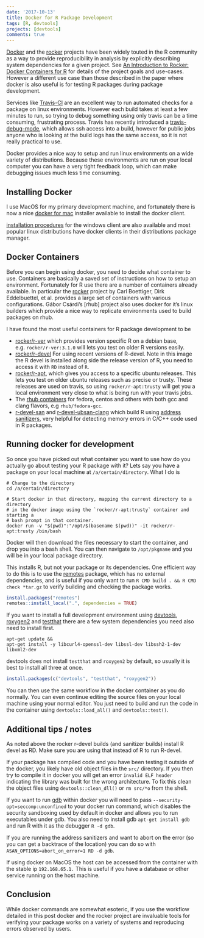 ```yaml
---
date: '2017-10-13'
title: Docker for R Package Development
tags: [R, devtools]
projects: [devtools]
comments: true
---
```


[Docker] and the [rocker] projects have been widely touted in the R community
as a way to provide reproducibility in analysis by explicitly describing system
dependencies for a given project. See [An Introduction to Rocker: Docker
Containers for R](https://arxiv.org/abs/1710.03675) for details of the project
goals and use-cases. However a different use case than those described in the
paper where docker is also useful is for testing R packages during package
development.

Services like [Travis-CI][travis] are an excellent way to run automated checks for a
package on linux environments. However each build takes at least a few minutes
to run, so trying to debug something using only travis can be a time consuming,
frustrating process. Travis has recently introduced a [travis-debug-mode],
which allows ssh access into a build, however for public jobs anyone who is
looking at the build logs has the same access, so it is not really practical to
use.

Docker provides a nice way to setup and run linux environments on a wide
variety of distributions. Because these environments are run
on your local computer you can have a very tight feedback loop, which can make
debugging issues much less time consuming.

## Installing Docker

I use MacOS for my primary development machine, and fortunately there is now a
nice [docker for mac](https://docs.docker.com/docker-for-mac/install/)
installer available to install the docker client.

[installation
procedures](https://docs.docker.com/engine/installation/#supported-platforms)
for the windows client are also available and most popular linux distributions
have docker clients in their distributions package manager.

## Docker Containers

Before you can begin using docker, you need to decide what container to use.
Containers are basically a saved set of instructions on how to setup an environment.
Fortunately for R use there are a number of containers already available. In
particular the [rocker] project by Carl Boettiger, Dirk Eddelbuettel, et al.
provides a large set of containers with various configurations. Gábor Csárdi's
[rhub] project also uses docker for it's linux builders which provide a
nice way to replicate environments used to build packages on rhub.

I have found the most useful containers for R package development to be

- [rocker/r-ver](https://github.com/rocker-org/rocker#versioned-stack-builds-on-r-ver)
  which provides version specific R on a debian base, e.g. `rocker/r-ver:3.1.0`
  will lets you test on older R versions easily.
- [rocker/r-devel](https://github.com/rocker-org/rocker/tree/master/r-devel)
  For using recent versions of R-devel. Note in this image the R devel is
  installed along side the release version of R, you need to access it with
  `RD` instead of `R`.
- [rocker/r-apt](https://github.com/rocker-org/rocker/tree/master/r-apt), which
  gives you access to a specific ubuntu releases. This lets you test on older
  ubuntu releases such as precise or trusty. These releases are used on travis,
  so using `rocker/r-apt:trusty` will get you a local environment very close to
  what is being run with your travis jobs.
- The [rhub containers](https://github.com/r-hub/rhub-linux-builders) for
  fedora, centos and others with both gcc and clang flavors, e.g `rhub/fedora-gcc`.
- [r-devel-san](https://hub.docker.com/r/rocker/r-devel-san/) and
  [r-devel-ubsan-clang](https://hub.docker.com/r/rocker/r-devel-ubsan-clang/)
  which build R using [address sanitizers], very helpful for detecting memory
  errors in C/C++ code used in R packages.

## Running docker for development

So once you have picked out what container you want to use how do you actually
go about testing your R package with it? Lets say you have a package on your
local machine at `/a/certain/directory`. What I do is

```shell
# Change to the directory
cd /a/certain/directory

# Start docker in that directory, mapping the current directory to a directory
# in the docker image using the `rocker/r-apt:trusty` container and starting a
# bash prompt in that container.
docker run -v "$(pwd)":"/opt/$(basename $(pwd))" -it rocker/r-apt:trusty /bin/bash
```

Docker will then download the files necessary to start the container, and drop
you into a bash shell. You can then navigate to `/opt/pkgname` and you will be in
your local package directory.

This installs R, but not your package or its dependencies.
One efficient way to do this is to use the
[remotes](https://cran.r-project.org/package=remotes) package, which has no
external dependencies, and is useful if you only want to run `R CMD build . &&
R CMD check *tar.gz` to verify building and checking the package works.

```r
install.packages("remotes")
remotes::install_local(".", dependencies = TRUE)
```

If you want to install a full development environment using
[devtools](https://cran.r-project.org/package=devtools),
[roxygen2](https://cran.r-project.org/package=roxygen2) and
[testthat](https://cran.r-project.org/package=testthat) there are a few system
dependencies you need also need to install first.

```shell
apt-get update &&
apt-get install -y libcurl4-openssl-dev libssl-dev libssh2-1-dev libxml2-dev
```

devtools does not install `testthat` and `roxygen2` by default, so usually it
is best to install all three at once.

```r
install.packages(c("devtools", "testthat", "roxygen2"))
```

You can then use the same workflow in the docker container as you do normally.
You can even continue editing the source files on your local machine using your
normal editor. You just need to build and run the code in the container using
`devtools::load_all()` and `devtools::test()`.

## Additional tips / notes

As noted above the rocker r-devel builds (and sanitizer builds) install R
devel as RD. Make sure you are using that instead of R to run R-devel.

If your package has compiled code and you have been testing it outside of the
docker, you likely have old object files in the `src/` directory. If you then
try to compile it in docker you will get an error `invalid ELF header`
indicating the library was built for the wrong architecture. To fix this clean
the object files using `devtools::clean_dll()` or `rm src/*o` from the shell.

If you want to run [gdb](https://www.gnu.org/software/gdb/) within docker you will need to pass
`--security-opt=seccomp:unconfined` to your docker run command, which disables
the security sandboxing used by default in docker and allows you to run
executables under gdb. You also need to install gdb `apt-get install gdb` and
run R with it as the debugger `R -d gdb`.

If you are running the address sanitizers and want to abort on the error (so
you can get a backtrace of the location) you can do so with
`ASAN_OPTIONS=abort_on_error=1 RD -d gdb`.

If using docker on MacOS the host can be accessed from the container with the
stable ip `192.168.65.1.` This is useful if you have a database or other
service running on the host machine.

## Conclusion

While docker commands are somewhat esoteric, if you use the workflow detailed
in this post docker and the rocker project are invaluable tools for verifying
your package works on a variety of systems and reproducing errors observed by
users.

[Docker]: https://www.docker.com
[travis]: https://www.travis-ci.org
[travis-debug-mode]: https://docs.travis-ci.com/user/running-build-in-debug-mode/
[rocker]: https://github.com/rocker-org/rocker
[address sanitizers]: https://github.com/google/sanitizers/wiki/AddressSanitizer
